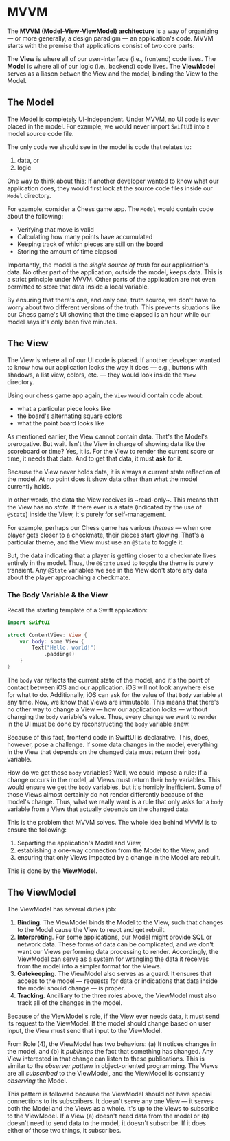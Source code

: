 # MVVM

The __MVVM (Model-View-ViewModel) architecture__ is a way of organizing —
or more generally, a design paradigm — an application's code. MVVM starts
with the premise that applications consist of two core parts:

The __View__ is where all of our user-interface (i.e., frontend) code
lives. The __Model__ is where all of our logic (i.e., backend) code lives.
The __ViewModel__ serves as a liason betwen the View and the model, binding
the View to the Model.

## The Model

The Model is completely UI-independent. Under MVVM, no UI code is ever
placed in the model. For example, we would never import `SwiftUI` into a
model source code file.

The only code we should see in the model is code that relates to:

1. data, or
2. logic

One way to think about this: If another developer wanted to know what our
application does, they would first look at the source code files inside our
`Model` directory.

For example, consider a Chess game app. The `Model` would contain code
about the following:

- Verifying that move is valid
- Calculating how many points have accumulated
- Keeping track of which pieces are still on the board
- Storing the amount of time elapsed

Importantly, the model is the _single source of truth_ for our
application's data. No other part of the application, outside the model,
keeps data. This is a strict principle under MVVM. Other parts of the
application are not even permitted to store that data inside a local
variable.

By ensuring that there's one, and only one, truth source, we don't have to
worry about two different versions of the truth. This prevents situations
like our Chess game's UI showing that the time elapsed is an hour while our
model says it's only been five minutes.

## The View

The View is where all of our UI code is placed. If another developer wanted
to know how our application looks the way it does — e.g., buttons with
shadows, a list view, colors, etc. — they would look inside the `View`
directory.

Using our chess game app again, the `View` would contain code about:

- what a particular piece looks like
- the board's alternating square colors
- what the point board looks like

As mentioned earlier, the View cannot contain data. That's the Model's
prerogative. But wait. Isn't the View in charge of showing data like the
scoreboard or time? Yes, it is. For the View to render the current score or
time, it needs that data. And to get that data, it must __ask__ for it.

Because the View never holds data, it is always a current state reflection
of the model. At no point does it show data other than what the model
currently holds.

In other words, the data the View receives is ~read-only~. This means that
the View has no _state_. If there ever is a state (indicated by the use of
`@State`) inside the View, it's purely for self-management.

For example, perhaps our Chess game has various _themes_ — when one player
gets closer to a checkmate, their pieces start glowing. That's a particular
theme, and the View must use an `@State` to toggle it.

But, the data indicating that a player is getting closer to a checkmate
lives entirely in the model. Thus, the `@State` used to toggle the theme is
purely transient. Any `@State` variables we see in the View don't store any
data about the player approaching a checkmate.

### The Body Variable & the View

Recall the starting template of a Swift application:

```swift
import SwiftUI

struct ContentView: View {
    var body: some View {
        Text("Hello, world!")
            .padding()
    }
}
```

The `body` var reflects the current state of the model, and it's the point
of contact between iOS and our application. iOS will not look anywhere else
for what to do. Additionally, iOS can ask for the value of that `body`
variable at any time. Now, we know that Views are immutable. This means
that there's no other way to change a View — how our application looks —
without changing the `body` variable's value. Thus, every change we want to
render in the UI must be done by reconstructing the `body` variable anew.

Because of this fact, frontend code in SwiftUI is declarative. This, does,
however, pose a challenge. If some data changes in the model, everything in
the View that depends on the changed data must return their `body`
variable.

How do we get those `body` variables? Well, we could impose a rule: If a
change occurs in the model, all Views must return their `body` variables.
This would ensure we get the `body` variables, but it's horribly
inefficient. Some of those Views almost certainly do not render differently
because of the model's change. Thus, what we really want is a rule that
only asks for a `body` variable from a View that actually depends on the
changed data.

This is the problem that MVVM solves. The whole idea behind MVVM is to
ensure the following:

1. Separting the application's Model and View,
2. establishing a one-way connection from the Model to the View, and
3. ensuring that only Views impacted by a change in the Model are rebuilt.

This is done by the __ViewModel__.

## The ViewModel

The ViewModel has several duties job:

1. __Binding__. The ViewModel binds the Model to the View, such that
   changes to the Model cause the View to react and get rebuilt.
2. __Interpreting__. For some applications, our Model might provide SQL or
   network data. These forms of data can be complicated, and we don't want
   our Views performing data processing to render. Accordingly, the
   ViewModel can serve as a system for wrangling the data it receives from
   the model into a simpler format for the Views.
3. __Gatekeeping__. The ViewModel also serves as a guard. It ensures that
   access to the model — requests for data or indications that data inside
   the model should change — is proper.
4. __Tracking__. Ancilliary to the three roles above, the ViewModel must
   also track all of the changes in the model.

Because of the ViewModel's role, if the View ever needs data, it must send
its request to the ViewModel. If the model should change based on user
input, the View must send that input to the ViewModel.

From Role (4), the ViewModel has two behaviors: (a) It notices changes in
the model, and (b) it _publishes_ the fact that something has changed. Any
View interested in that change can listen to these publications. This is
similar to the _observer pattern_ in object-oriented programming. The Views
are all _subscribed_ to the ViewModel, and the ViewModel is constantly
_observing_ the Model.

This pattern is followed because the ViewModel should not have special
connections to its subscribers. It doesn't serve any one View — it serves
both the Model and the Views as a whole. It's up to the Views to subscribe
to the ViewModel. If a View (a) doesn't need data from the model or (b)
doesn't need to send data to the model, it doesn't subscribe. If it does
either of those two things, it subscribes.
